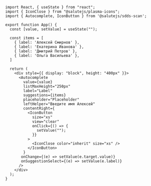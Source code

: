 ```tsx live
import React, { useState } from "react";
import { IconClose } from "@salutejs/plasma-icons";
import { Autocomplete, IconButton } from '@salutejs/sdds-scan';

export function App() {
  const [value, setValue] = useState("");

  const items = [
    { label: 'Алексей Смирнов' },
    { label: 'Екатерина Иванова' },
    { label: 'Дмитрий Петров' },
    { label: 'Ольга Васильева' },
  ]

  return (
    <div style={{ display: "block", height: "400px" }}>
      <Autocomplete
        value={value}
        listMaxHeight="250px"
        label="Label"
        suggestions={items}
        placeholder="Placeholder"
        leftHelper="Введите имя Алексей"
        contentRight={
          <IconButton
            size="xs"
            view="clear"
            onClick={() => {
              setValue("");
            }}
          >
            <IconClose color="inherit" size="xs" />
          </IconButton>
        }
       onChange={(e) => setValue(e.target.value)}
       onSuggestionSelect={(e) => setValue(e.label)}
      />
    </div>
  );
}
```
